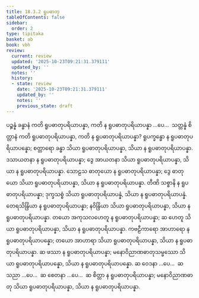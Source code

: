 ```yaml
---
title: 18.3.2 ရူပဓာတု
tableOfContents: false
sidebar:
  order: 2
type: tipitaka
basket: ab
book: vbh
review:
  current: review
  updated: '2025-10-23T09:21:31.379111'
  updated_by: ''
  notes: ''
  history:
  - state: review
    date: '2025-10-23T09:21:31.379111'
    updated_by: ''
    notes: ''
    previous_state: draft
---
```



<ReviewStatus review={frontmatter.review} showDetails={true} />

<HypothesisAnnotation frontmatter={frontmatter} />

<DynamicBreadcrumb />

<Division number="1001" book="vbh" e="ch" v="30" p="424">

<Paragraph number="3052" book="vbh">
ပဉ္စန္နံ ခန္ဓာနံ ကတိ ရူပဓာတုပရိယာပန္နာ, ကတိ န ရူပဓာတုပရိယာပန္နာ …ပေ…  သတ္တန္နံ စိတ္တာနံ ကတိ ရူပဓာတုပရိယာပန္နာ, ကတိ န ရူပဓာတုပရိယာပန္နာ?
</Paragraph>

</Division>
<Division number="1002" book="vbh" e="ch" v="30" p="424">

<Paragraph number="3053" book="vbh">
ရူပက္ခန္ဓော န ရူပဓာတုပရိယာပန္နော; စတ္တာရော ခန္ဓာ သိယာ ရူပဓာတုပရိယာပန္နာ, သိယာ န ရူပဓာတုပရိယာပန္နာ.
</Paragraph>

<Paragraph number="3054" book="vbh">
ဒသာယတနာ န ရူပဓာတုပရိယာပန္နာ; ဒွေ အာယတနာ သိယာ ရူပဓာတုပရိယာပန္နာ, သိယာ န ရူပဓာတုပရိယာပန္နာ.
</Paragraph>

<Paragraph number="3055" book="vbh">
သောဠသ ဓာတုယော န ရူပဓာတုပရိယာပန္နာ; ဒွေ ဓာတုယော သိယာ ရူပဓာတုပရိယာပန္နာ, သိယာ န ရူပဓာတုပရိယာပန္နာ.
</Paragraph>

<Paragraph number="3056" book="vbh">
တီဏိ သစ္စာနိ န ရူပဓာတုပရိယာပန္နာ; ဒုက္ခသစ္စံ သိယာ ရူပဓာတုပရိယာပန္နံ, သိယာ န ရူပဓာတုပရိယာပန္နံ.
</Paragraph>

<Paragraph number="3057" book="vbh">
တေရသိန္ဒြိယာ န ရူပဓာတုပရိယာပန္နာ; နဝိန္ဒြိယာ သိယာ ရူပဓာတုပရိယာပန္နာ, သိယာ န ရူပဓာတုပရိယာပန္နာ.
</Paragraph>

<Paragraph number="3058" book="vbh">
တယော အကုသလဟေတူ န ရူပဓာတုပရိယာပန္နာ; ဆ ဟေတူ သိယာ ရူပဓာတုပရိယာပန္နာ, သိယာ န ရူပဓာတုပရိယာပန္နာ.
</Paragraph>

<Paragraph number="3059" book="vbh">
ကဗဠီကာရော အာဟာရော န ရူပဓာတုပရိယာပန္နော; တယော အာဟာရာ သိယာ ရူပဓာတုပရိယာပန္နာ, သိယာ န ရူပဓာတုပရိယာပန္နာ.
</Paragraph>

<Paragraph number="3060" book="vbh">
ဆ ဖဿာ န ရူပဓာတုပရိယာပန္နာ; မနောဝိညာဏဓာတုသမ္ဖဿော သိယာ ရူပဓာတုပရိယာပန္နော, သိယာ န ရူပဓာတုပရိယာပန္နော.
</Paragraph>

<Paragraph number="3061" book="vbh">
ဆ ဝေဒနာ …ပေ…  ဆ သညာ …ပေ…  ဆ စေတနာ …ပေ…  ဆ စိတ္တာ န ရူပဓာတုပရိယာပန္နာ; မနောဝိညာဏဓာတု သိယာ ရူပဓာတုပရိယာပန္နာ, သိယာ န ရူပဓာတုပရိယာပန္နာ.
</Paragraph>
</Division>